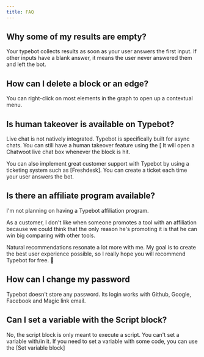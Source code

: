 ```yaml
---
title: FAQ
---
```


## Why some of my results are empty?

Your typebot collects results as soon as your user answers the first input. If other inputs have a blank answer, it means the user never answered them and left the bot.

## How can I delete a block or an edge?

You can right-click on most elements in the graph to open up a contextual menu.

## Is human takeover is available on Typebot?

Live chat is not natively integrated. Typebot is specifically built for async chats. You can still have a human takeover feature using the [ It will open a Chatwoot live chat box whenever the block is hit.

You can also implement great customer support with Typebot by using a ticketing system such as [Freshdesk]. You can create a ticket each time your user answers the bot.

## Is there an affiliate program available?

I'm not planning on having a Typebot affiliation program.

As a customer, I don't like when someone promotes a tool with an affiliation because we could think that the only reason he's promoting it is that he can win big comparing with other tools.

Natural recommendations resonate a lot more with me. My goal is to create the best user experience possible, so I really hope you will recommend Typebot for free. 🤝

## How can I change my password

Typebot doesn't store any password. Its login works with Github, Google, Facebook and Magic link email.

## Can I set a variable with the Script block?

No, the script block is only meant to execute a script. You can't set a variable with/in it. If you need to set a variable with some code, you can use the [Set variable block]
